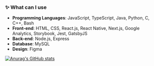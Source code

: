 ### ✨ What can I use

- **Programming Languages**: JavaScript, TypeScript, Java, Python, C, C++, Bash
- **Front-end**: HTML, CSS, React.js, React Native, Next.js, Google Analytics, Storybook, Jest, GatsbyJS
- **Back-end**: Node.js, Express
- **Database**: MySQL
- **Design**: Figma

[![Anurag's GitHub stats](https://github-readme-stats.vercel.app/api?username=gywlsp&count_private=true)](https://github.com/anuraghazra/github-readme-stats)
